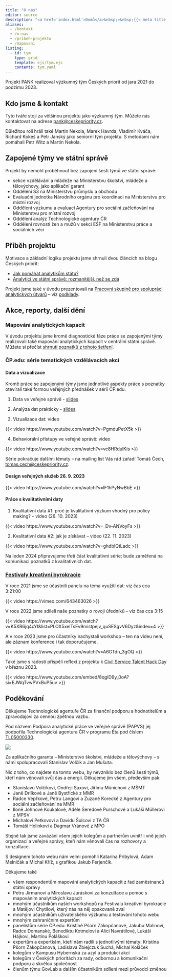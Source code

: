 ```yaml
---
title: "O nás"
editor: source
description: "<a href='index.html'>Domů</a>&nbsp;>&nbsp;{{< meta title >}}"
aliases: 
  - /kontakt
  - /o-nas
  - /pribeh-projektu
  - /mapovani
listing: 
  - id: tym
    type: grid
    template: ejs/tym.ejs
    contents: tym.yaml
---
```


Projekt PANK realizoval výzkumný tým Českých priorit od jara 2021 do podzimu 2023. 

## Kdo jsme & kontakt {#kontakt}

Tyto tváře stojí za většinou projektu jako výzkumný tým. Můžete nás kontaktovat na adrese <pank@ceskepriority.cz>.

:::{#tym}
:::

Důležitou roli hráli také Martin Nekola, Marek Havrda, Vladimír Kváča, Richard Kokeš a Petr Janský jako seniorní tým projektu. S metodami nám pomáhali Petr Witz a Martin Nekola.

## Zapojené týmy ve státní správě

Projekt by nemohl proběhnout bez zapojení šesti týmů ve státní správě:

- sekce vzdělávání a mládeže na Ministerstvu školství, mládeže a tělovýchovy, jako aplikační garant
- Oddělení S3 na Ministerstvu průmyslu a obchodu
- Evaluační jednotka Národního orgánu pro koordinaci na Ministerstvu pro místní rozvoj
- Oddělení výzkumu a evaluací Agentury pro sociální začleňování na Ministerstvu pro místní rozvoj
- Oddělení analýz Technologické agentury ČR
- Oddělení rovnosti žen a mužů v sekci ESF na Ministerstvu práce a sociálních věcí

## Příběh projektu

Motivace a základní logiku projektu jsme shrnuli dvou článcích na blogu Českých priorit:

- [Jak pomáhat analytikům státu?](https://www.ceskepriority.cz/blog/jak-pomahat-analytikum-statu)
- [Analytici ve státní správě: rozmanitější, než se zdá](https://www.ceskepriority.cz/blog/analytici-ve-statni-sprave-rozmanitejsi-nez-se-zda)

Projekt jsme také v úvodu prezentovali na [Pracovní skupině pro spolupráci analytických útvarů](https://www.cr2030.cz/pracovni-skupina-pro-koordinaci-analyticky-utvaru/) -- viz [podklady](https://www.cr2030.cz/wp-content/uploads/2021/06/6.-jedn%C3%A1n%C3%AD-PSSA%C3%9A.zip).

## Akce, reporty, další dění

### Mapování analytických kapacit

V úvodu projektu jsme kromě diagnostické fáze práce se zapojenými týmy realizovali také mapování analytických kapacit v centrální státní správě. Můžete si přečíst [shrnutí poznatků z tohoto šetření](/mapovani/mapovani-shrnuti.pdf). 

### ČP.edu: série tematických vzdělávacích akcí 

#### Data a vizualizace

Kromě práce se zapojenými týmy jsme jednotlivé aspekty práce s poznatky otevírali také formou veřejných přednášek v sérii ČP.edu.

1. Data ve veřejné správě - [slides](https://drive.google.com/file/d/14G9JW2O70bTxA41_bmBRuHHLPs23IUzV/view?usp=drive_link)

2. Analýza dat prakticky - [slides](https://drive.google.com/file/d/1vPXDhyM0_ceeE3lh-c4LHJXIWCRDkd0-/view?usp=drive_link)

3. Vizualizace dat: video

{{< video https://www.youtube.com/watch?v=PgmduPetX5k >}}

4. Behaviorální přístupy ve veřejné správě: video

{{< video https://www.youtube.com/watch?v=vc8HRdulKis >}}

Série pokračuje dalšími tématy -- na mailing list Vás rád zařadí Tomáš Čech, <tomas.cech@ceskepriority.cz>.

#### Design veřejných služeb 26. 9. 2023

{{< video https://www.youtube.com/watch?v=lF1hPyNwBbE >}}

#### Práce s kvalitativními daty

1. Kvalitativní data #1: proč je kvalitativní výzkum vhodný pro policy making? -- video (26. 10. 2023)

{{< video https://www.youtube.com/watch?v=_Dv-ANVoyFs >}}

2. Kvalitativní data #2: jak je získávat -- video (22. 11. 2023)

{{< video https://www.youtube.com/watch?v=ghdbIQtLadc >}}

Na leden 2024 připravujeme třetí část kvalitativní série; bude zaměřená na komunikaci poznatků z kvalitativních dat.

### [Festivaly kreativní byrokracie](https://creativebureaucracy.cz/)

V roce 2021 jsme se účastnili panelu na téma využití dat: viz čas cca 3:21:00

{{< video https://vimeo.com/643463026 >}}

V roce 2022 jsme sdíleli naše poznatky o rovoji úředníků -- viz čas cca 3:15

{{< video https://www.youtube.com/watch?v=K5XR6jq4cYI&list=PLOX5xelTsEv9mistpejv_quSESgvV6Dyz&index=4 >}}

A v roce 2023 jsme pro účastníky nachystali workshop -- ten na videu není, ale záznam konference i tak doporučujeme.

{{< video https://www.youtube.com/watch?v=A6GTdn_3gOQ >}}

Také jsme s radostí přispěli reflexí z projektu k [Civil Service Talent Hack Day](https://cesko.digital/events/civil-service-talent-hackday-2023) v březnu 2023.

{{< video https://www.youtube.com/embed/8qglD9y_0oA?si=EJWqTvwPVxBuP5uv >}}




## Poděkování

Děkujeme Technologické agentuře ČR za finanční podporu a hodnotitelům a zpravodajovi za cennou zpětnou vazbu.

Pod názvem Podpora analytické práce ve veřejné správě (PAPVS) jej podpořila Technologická agentura ČR v programu Éta pod číslem [TL05000330](https://starfos.tacr.cz/cs/project/TL05000330).

![](images/logolink_eta-b.png)

Za aplikačního garanta -- Ministerstvo školství, mládeže a tělovýchovy -- s námi spolupracovali Stanislav Volčík a Jan Mušuta.

Nic z toho, co najdete na tomto webu, by nevzniklo bez členů šesti týmů, kteří nám věnovali svůj čas a energii. Děkujeme jim všem, především pak:

- Stanislavu Volčíkovi, Ondřeji Saxovi, Jiřímu Münichovi z MŠMT
- Janě Drlíkové a Janě Bystřické z MMR
- Radce Vepřkové, Petru Langovi a Zuzaně Korecké z Agentury pro sociální začleňování na MMR
- Iloně Johnové Koukalové, Adéle Šeredové Purschové a Lukáši Müllerovi z MPSV
- Michalovi Petkovovi a Davidu Šulcovi z TA ČR
- Tomáši Holinkovi a Dagmar Vránové z MPO

Stejně tak jsme zavázáni všem jejich kolegům a partnerům uvnitř i vně jejich organizací a veřejné správy, kteří nám věnovali čas na rozhovory a konzultace.

S designem tohoto webu nám velmi pomohli Katarína Pribylová, Adam Melničák a Michal Kříž, s grafikou Jakub Ferjenčík.

Děkujeme také

- všem respondentům mapování analytických kapacit z řad zaměstnanců státní správy
- Petru Jirmanovi a Miroslavu Juráskovi za konzultace a pomoc s mapováním analytických kapacit
- mnohým účastníkům našich workshopů na Festivalu kreativní byrokracie a Matějovi Chytilovi, který nás na něj opakovaně zval
- mnohým účastníkům uživatelského výzkumu a testování tohoto webu
- mnohým zahraničním expertům
- panelistům série ČP.edu: Kristíně Pšorn Zákopčanové, Jakubu Malinovi, Radce Domanské, Benediktu Kotmelovi a Alici Navrátilové, Lukáši Hájkovi, Martinu Poláškovi
- expertům a expertkám, kteří nám radili s jednotlivými tématy: Kristína Pšorn Zákopčanová, Ladislava Zbiejczuk Suchá, Michal Koláček
- kolegům v Kampusu Hybernská za azyl a produkci akcí
- kolegům v Českých prioritách za rady, odbornou a komunikační podporu a skvělou společnost
- členům týmu GovLab a dalším účastníkům sdílení mezi průvodci změnou



